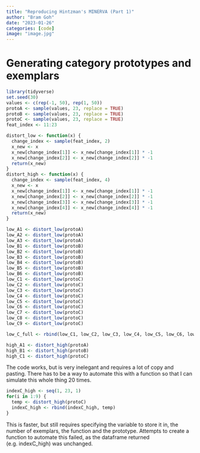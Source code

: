 ```yaml
---
title: "Reproducing Hintzman's MINERVA (Part 1)"
author: "Bram Goh"
date: "2023-01-26"
categories: [code]
image: "image.jpg"
---
```


# Generating category prototypes and exemplars

```r
library(tidyverse)
set.seed(30)
values <- c(rep(-1, 50), rep(1, 50))
protoA <- sample(values, 23, replace = TRUE)
protoB <- sample(values, 23, replace = TRUE)
protoC <- sample(values, 23, replace = TRUE)
feat_index <- 11:23

distort_low <- function(x) {
  change_index <- sample(feat_index, 2)
  x_new <- x
  x_new[change_index[1]] <- x_new[change_index[1]] * -1
  x_new[change_index[2]] <- x_new[change_index[2]] * -1
  return(x_new)
}
distort_high <- function(x) {
  change_index <- sample(feat_index, 4)
  x_new <- x
  x_new[change_index[1]] <- x_new[change_index[1]] * -1
  x_new[change_index[2]] <- x_new[change_index[2]] * -1
  x_new[change_index[3]] <- x_new[change_index[3]] * -1
  x_new[change_index[4]] <- x_new[change_index[4]] * -1
  return(x_new)
}

low_A1 <- distort_low(protoA)
low_A2 <- distort_low(protoA)
low_A3 <- distort_low(protoA)
low_B1 <- distort_low(protoB)
low_B2 <- distort_low(protoB)
low_B3 <- distort_low(protoB)
low_B4 <- distort_low(protoB)
low_B5 <- distort_low(protoB)
low_B6 <- distort_low(protoB)
low_C1 <- distort_low(protoC)
low_C2 <- distort_low(protoC)
low_C3 <- distort_low(protoC)
low_C4 <- distort_low(protoC)
low_C5 <- distort_low(protoC)
low_C6 <- distort_low(protoC)
low_C7 <- distort_low(protoC)
low_C8 <- distort_low(protoC) 
low_C9 <- distort_low(protoC)

low_C_full <- rbind(low_C1, low_C2, low_C3, low_C4, low_C5, low_C6, low_C7, low_C8, low_C9)

high_A1 <- distort_high(protoA)
high_B1 <- distort_high(protoB)
high_C1 <- distort_high(protoC)
```

The code works, but is very inelegant and requires a lot of copy and pasting. There has to be a way to automate this with a function so that I can simulate this whole thing 20 times.

```r
indexC_high <- seq(1, 23, 1)
for(i in 1:9) {
  temp <- distort_high(protoC)
  indexC_high <- rbind(indexC_high, temp)
}
```

This is faster, but still requires specifying the variable to store it in, the number of exemplars, the function and the prototype. Attempts to create a function to automate this failed, as the dataframe returned (e.g. indexC_high) was unchanged.
